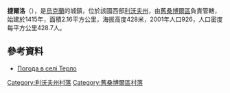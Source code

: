{{coord|49|28|7|N|22|46|38|E|scale:100000|display=title}}

'''捷爾洛'''（{{lang-uk|Терло}}），是[[烏克蘭|烏克蘭]]的城鎮，位於該國西部[[利沃夫州|利沃夫州]]，由[[舊桑博爾區|舊桑博爾區]]負責管轄，始建於1415年，面積2.16平方公里，海拔高度428米，2001年人口926，人口密度每平方公里428.7人。

==參考資料==
* [http://weather.in.ua/ua/l'vovskaja/25995 Погода в селі Терло]

[[Category:利沃夫州村落|Category:利沃夫州村落]]
[[Category:舊桑博爾區村落|Category:舊桑博爾區村落]]


{{Lviv-geo-stub}}